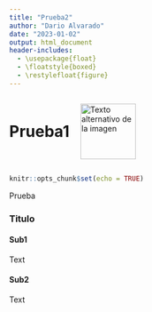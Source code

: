 ```yaml
---
title: "Prueba2"
author: "Dario Alvarado"
date: "2023-01-02"
output: html_document
header-includes:
  - \usepackage{float}
  - \floatstyle{boxed}
  - \restylefloat{figure}
---
```


<div style="display:flex; align-items:center;">
  <h1 style="margin:0;">Prueba1</h1>
  <img src="Imagenes/HNBI_LOGO2.jpeg" alt="Texto alternativo de la imagen" style="width:100px; margin-left:20px;">
</div>

```r
knitr::opts_chunk$set(echo = TRUE)
```

Prueba

### Titulo{.tabset .tabset-pills}

#### Sub1

Text

#### Sub2

Text